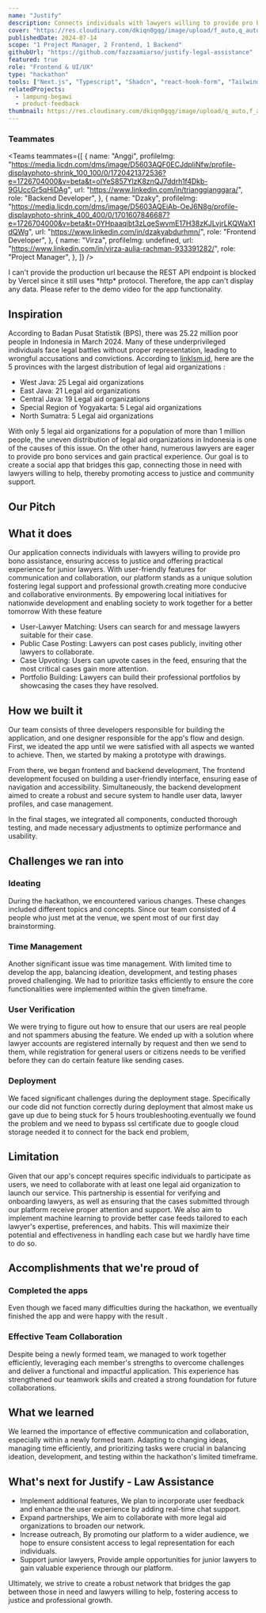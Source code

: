 ```yaml
---
name: "Justify"
description: Connects individuals with lawyers willing to provide pro bono assistance, ensuring access to justice and offering practical experience for junior lawyers. With user-friendly features for communication and collaboration, our platform stands as a unique solution fostering legal support and professional growth.
cover: "https://res.cloudinary.com/dkiqn0gqg/image/upload/f_auto,q_auto/v1721056235/fazzaamiarso.com-astro/projects/justify/landing-cover.png"
publishedDate: 2024-07-14
scope: "1 Project Manager, 2 Frontend, 1 Backend"
githubUrl: "https://github.com/fazzaamiarso/justify-legal-assistance"
featured: true
role: "Frontend & UI/UX"
type: "hackathon"
tools: ["Next.js", "Typescript", "Shadcn", "react-hook-form", "TailwindCSS", "Docker", "Go", "GCP"]
relatedProjects:
  - lampung-begawi
  - product-feedback
thumbnail: https://res.cloudinary.com/dkiqn0gqg/image/upload/q_auto,f_auto/v1720908839/fazzaamiarso.com-astro/projects/justify/justify-logo_ixzsnt.png
---
```



### Teammates

<Teams
  teammates={[
    {
      name: "Anggi",
      profileImg:
        "https://media.licdn.com/dms/image/D5603AQF0ECJdpliNfw/profile-displayphoto-shrink_100_100/0/1720421372536?e=1726704000&v=beta&t=oIYeS857YlzK8znQJ7ddrh1f4Dkb-9GUccGr5qHiDAg",
      url: "https://www.linkedin.com/in/trianggianggara/",
      role: "Backend Developer",
    },
    {
      name: "Dzaky",
      profileImg:
        "https://media.licdn.com/dms/image/D5603AQEiAb-OeJ6N8g/profile-displayphoto-shrink_400_400/0/1701607846687?e=1726704000&v=beta&t=0YHpaaqibt3zLqeSwvmE17H38zKJLvjrLKQWaX1dQWg",
      url: "https://www.linkedin.com/in/dzakyabdurhmn/",
      role: "Frontend Developer",
    },
    {
      name: "Virza",
      profileImg: undefined,
      url: "https://www.linkedin.com/in/virza-aulia-rachman-933391282/",
      role: "Project Manager",
    },
  ]}
/>

<SideNote headingText="Disclaimer">
  I can't provide the production url because the REST API endpoint is blocked by Vercel since it
  still uses *http* protocol. Therefore, the app can't display any data. Please refer to the demo
  video for the app functionality.
</SideNote>

## Inspiration

According to Badan Pusat Statistik (BPS), there was 25.22 million poor people in Indonesia in March 2024. Many of these underprivileged individuals face legal battles without proper representation, leading to wrongful accusations and convictions. According to [linklsm.id](http://linklsm.id/), here are the 5 provinces with the largest distribution of legal aid organizations :

- West Java: 25 Legal aid organizations
- East Java: 21 Legal aid organizations
- Central Java: 19 Legal aid organizations
- Special Region of Yogyakarta: 5 Legal aid organizations
- North Sumatra: 5 Legal aid organizations

With only 5 legal aid organizations for a population of more than 1 million people, the uneven distribution of legal aid organizations in Indonesia is one of the causes of this issue. On the other hand, numerous lawyers are eager to provide pro bono services and gain practical experience. Our goal is to create a social app that bridges this gap, connecting those in need with lawyers willing to help, thereby promoting access to justice and community support.

## Our Pitch

<VideoPlayer src="https://res.cloudinary.com/dkiqn0gqg/video/upload/f_auto,q_auto/v1721137695/fazzaamiarso.com-astro/projects/justify/justify-pitch_ij3akf.mp4" />

## What it does

Our application connects individuals with lawyers willing to provide pro bono assistance, ensuring access to justice and offering practical experience for junior lawyers. With user-friendly features for communication and collaboration, our platform stands as a unique solution fostering legal support and professional growth.creating more conducive and collaborative environments. By empowering local initiatives for nationwide development and enabling society to work together for a better tomorrow With these feature

- User-Lawyer Matching: Users can search for and message lawyers suitable for their case.
- Public Case Posting: Lawyers can post cases publicly, inviting other lawyers to collaborate.
- Case Upvoting: Users can upvote cases in the feed, ensuring that the most critical cases gain more attention.
- Portfolio Building: Lawyers can build their professional portfolios by showcasing the cases they have resolved.

## How we built it

Our team consists of three developers responsible for building the application, and one designer responsible for the app's flow and design. First, we ideated the app until we were satisfied with all aspects we wanted to achieve. Then, we started by making a prototype with drawings.

From there, we began frontend and backend development, The frontend development focused on building a user-friendly interface, ensuring ease of navigation and accessibility. Simultaneously, the backend development aimed to create a robust and secure system to handle user data, lawyer profiles, and case management.

In the final stages, we integrated all components, conducted thorough testing, and made necessary adjustments to optimize performance and usability.

## Challenges we ran into

### Ideating

During the hackathon, we encountered various changes. These changes included different topics and concepts. Since our team consisted of 4 people who just met at the venue, we spent most of our first day brainstorming.

### Time Management

Another significant issue was time management. With limited time to develop the app, balancing ideation, development, and testing phases proved challenging. We had to prioritize tasks efficiently to ensure the core functionalities were implemented within the given timeframe.

### User Verification

We were trying to figure out how to ensure that our users are real people and not spammers abusing the feature. We ended up with a solution where lawyer accounts are registered internally by request and then we send to them, while registration for general users or citizens needs to be verified before they can do certain feature like sending cases.

### Deployment

We faced significant challenges during the deployment stage. Specifically our code did not function correctly during deployment that almost make us gave up due to being stuck for 5 hours troubleshooting.eventually we found the problem and we need to bypass ssl certificate due to google cloud storage needed it to connect for the back end problem,

## Limitation

Given that our app's concept requires specific individuals to participate as users, we need to collaborate with at least one legal aid organization to launch our service. This partnership is essential for verifying and onboarding lawyers, as well as ensuring that the cases submitted through our platform receive proper attention and support.
We also aim to implement machine learning to provide better case feeds tailored to each lawyer's expertise, preferences, and habits. This will maximize their potential and effectiveness in handling each case but we hardly have time to do so.

## Accomplishments that we're proud of

### Completed the apps

Even though we faced many difficulties during the hackathon, we eventually finished the app and were happy with the result .

### Effective Team Collaboration

Despite being a newly formed team, we managed to work together efficiently, leveraging each member's strengths to overcome challenges and deliver a functional and impactful application. This experience has strengthened our teamwork skills and created a strong foundation for future collaborations.

## What we learned

We learned the importance of effective communication and collaboration, especially within a newly formed team. Adapting to changing ideas, managing time efficiently, and prioritizing tasks were crucial in balancing ideation, development, and testing within the hackathon's limited timeframe.

## What's next for Justify - Law Assistance

- Implement additional features, We plan to incorporate user feedback and enhance the user experience by adding real-time chat support.
- Expand partnerships, We aim to collaborate with more legal aid organizations to broaden our network.
- Increase outreach, By promoting our platform to a wider audience, we hope to ensure consistent access to legal representation for each individuals.
- Support junior lawyers, Provide ample opportunities for junior lawyers to gain valuable experience through our platform.

Ultimately, we strive to create a robust network that bridges the gap between those in need and lawyers willing to help, fostering access to justice and professional growth.
